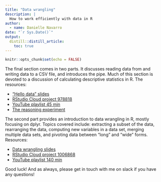 ```yaml
---
title: "Data wrangling"
description: |
  How to work efficiently with data in R 
author:
  - name: Danielle Navarro 
date: "`r Sys.Date()`"
output:
  distill::distill_article:
    toc: true
---
```


```r
knitr::opts_chunk$set(echo = FALSE)
```

The final section comes in two parts. It discusses reading data from and writing data to a CSV file, and introduces the pipe. Much of this section is devoted to a discussion of calculating descriptive statistics in R. The resources:

- ["Hello data" slides](https://slides.djnavarro.net/starting-readr)
- [RStudio Cloud project 978818](https://rstudio.cloud/project/978818)
- [YouTube playlist 45 min](https://www.youtube.com/watch?v=lpbqlu_Sk3M&list=PLRPB0ZzEYegPYKRLwJRh4AbWWSiIlzmC7)
- [The reasoning experiment](https://robust-tools.djnavarro.net/reasoning/)

The second part provides an introduction to data wrangling in R, mostly focusing on dplyr. Topics covered include: extracting a subset of the data, rearranging the data, computing new variables in a data set, merging multiple data sets, and pivoting data between "long" and "wide" forms. Resources:

- [Data wrangling slides](https://slides.djnavarro.net/starting-dplyr)
- [RStudio Cloud project 1006868](https://rstudio.cloud/project/1006868)
- [YouTube playlist 140 min](https://www.youtube.com/watch?v=_LiB4nUKi3o&list=PLRPB0ZzEYegNFsivhQWTFvKvpEc504EPH)

Good luck! And as always, please get in touch with me on slack if you have any questions!

